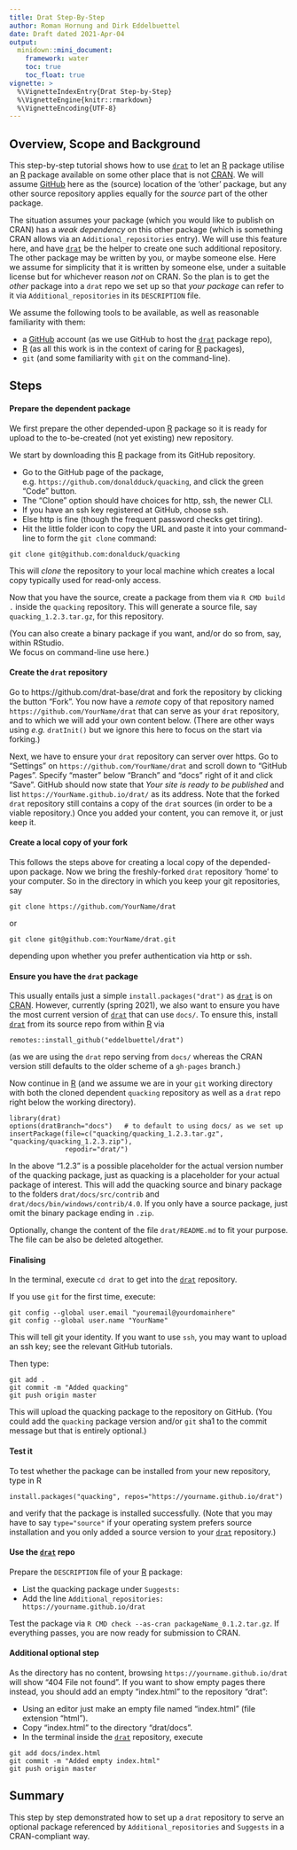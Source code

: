 ```yaml
---
title: Drat Step-By-Step
author: Roman Hornung and Dirk Eddelbuettel
date: Draft dated 2021-Apr-04
output:
  minidown::mini_document:
    framework: water
    toc: true
    toc_float: true
vignette: >
  %\VignetteIndexEntry{Drat Step-by-Step}
  %\VignetteEngine{knitr::rmarkdown}
  %\VignetteEncoding{UTF-8}
---
```



## Overview, Scope and Background

This step-by-step tutorial shows how to use [`drat`](https://github.com/eddelbuettel/drat) to let an [R](https://www.r-project.org) package utilise an [R](https://www.r-project.org) package available on some other place that is not [CRAN](https://cran.r-project.org).
We will assume [GitHub](https://github.com) here as the (source) location of the 'other' package, but any other source repository applies equally for the _source_ part of the other package.

The situation assumes your package (which you would like to publish on CRAN) has a _weak dependency_ on this other package (which is something CRAN allows via an `Additional_repositories` entry).
We will use this feature here, and have [`drat`](https://github.com/eddelbuettel/drat) be the helper to create one such additional repository.
The other package may be written by you, or maybe someone else. 
Here we assume for simplicity that it is written by someone else, under a suitable license but for whichever reason _not_ on CRAN.
So the plan is to get the _other_ package into a `drat` repo we set up so that _your package_ can refer to it via `Additional_repositories` in its `DESCRIPTION` file.

We assume the following tools to be available, as well as reasonable familiarity with them: 

- a [GitHub](https://github.com) account (as we use GitHub to host the [`drat`](https://github.com/eddelbuettel/drat) package repo), 
- [R](https://www.r-project.org) (as all this work is in the context of caring for [R](https://www.r-project.org) packages),
- `git` (and some familiarity with `git` on the command-line). 


## Steps

#### Prepare the dependent package

We first prepare the other depended-upon [R](https://www.r-project.org) package so it is ready for upload to the to-be-created (not yet existing) new repository.

We start by downloading this [R](https://www.r-project.org) package from its GitHub repository.

- Go to the GitHub page of the package, e.g. `https://github.com/donaldduck/quacking`, and click the green "Code" button.
- The "Clone" option should have choices for http, ssh, the newer CLI. 
- If you have an ssh key registered at GitHub, choose ssh.
- Else http is fine (though the frequent password checks get tiring).
- Hit the little folder icon to copy the URL and paste it into your command-line to form the `git clone` command:

```shell=
git clone git@github.com:donalduck/quacking
```

This will _clone_ the repository to your local machine which creates a local copy typically used for read-only access.

Now that you have the source, create a package from them via `R CMD build .` inside the `quacking` repository.
This will generate a source file, say `quacking_1.2.3.tar.gz`, for this repository.

(You can also create a binary package if you want, and/or do so from, say, within RStudio.  
We focus on command-line use here.)



#### Create the `drat` repository

Go to https://github.com/drat-base/drat and fork the repository by clicking the button "Fork".
You now have a _remote_ copy of that repository named `https://github.com/YourName/drat` that can serve as your `drat` repository, and to which we will add your own content below.
(There are other ways using _e.g._ `dratInit()` but we ignore this here to focus on the start via forking.)

Next, we have to ensure your `drat` repository can server over https. 
Go to "Settings" on `https://github.com/YourName/drat` and scroll down to "GitHub Pages".
Specify "master" below "Branch" and "docs" right of it and click "Save". 
GitHub should now state that _Your site is ready to be published_ and list `https://YourName.github.io/drat/` as its address.
Note that the forked `drat` repository still contains a copy of the `drat` sources (in order to be a viable repository.)
Once you added your content, you can remove it, or just keep it.

#### Create a local copy of your fork

This follows the steps above for creating a local copy of the depended-upon package. 
Now we bring the freshly-forked `drat` repository 'home' to your computer.
So in the directory in which you keep your git repositories, say

```shell=
git clone https://github.com/YourName/drat
```

or 

```shell=
git clone git@github.com:YourName/drat.git
```

depending upon whether you prefer authentication via http or ssh.


#### Ensure you have the `drat` package

This usually entails just a simple `install.packages("drat")` as [`drat`](https://github.com/eddelbuettel/drat) is on [CRAN](https://cran.r-project.org).
However, currently (spring 2021), we also want to ensure you have the most current version of [`drat`](https://github.com/eddelbuettel/drat) that can use `docs/`.
To ensure this, install [`drat`](https://github.com/eddelbuettel/drat) from its source repo from within [R](https://www.r-project.org) via

```r=
remotes::install_github("eddelbuettel/drat")
```

(as we are using the `drat` repo serving from `docs/` whereas the CRAN version still defaults to the older scheme of a `gh-pages` branch.)

Now continue in [R](https://www.r-project.org) (and we assume we are in your `git` working directory with both the cloned dependent `quacking` repository as well as a `drat` repo right below the
working directory).

```r=
library(drat)
options(dratBranch="docs")   # to default to using docs/ as we set up
insertPackage(file=c("quacking/quacking_1.2.3.tar.gz", "quacking/quacking_1.2.3.zip"), 
              repodir="drat/")
```

In the above "1.2.3" is a possible placeholder for the actual version number of the quacking package, just as quacking is a placeholder for your actual package of interest.
This will add the quacking source and binary package to the folders `drat/docs/src/contrib` and `drat/docs/bin/windows/contrib/4.0`.
If you only have a source package, just omit the binary package ending in `.zip`.

Optionally, change the content of the file `drat/README.md` to fit your purpose. 
The file can be also be deleted altogether.

#### Finalising 

In the terminal, execute `cd drat` to get into the [`drat`](https://github.com/eddelbuettel/drat) repository.

If you use `git` for the first time, execute:
```shell=
git config --global user.email "youremail@yourdomainhere"
git config --global user.name "YourName"
```

This will tell git your identity.
If you want to use `ssh`, you may want to upload an ssh key; see the relevant GitHub tutorials.

Then type:
```shell=
git add .
git commit -m "Added quacking"
git push origin master
```

This will upload the quacking package to the repository on GitHub.
(You could add the `quacking` package version and/or `git` sha1 to the commit message but that is entirely optional.)

#### Test it

To test whether the package can be installed from your new repository, type in R

```r=
install.packages("quacking", repos="https://yourname.github.io/drat")
```

and verify that the package is installed successfully.
(Note that you may have to say `type="source"` if your operating system prefers source installation and you only added a source version to your [`drat`](https://github.com/eddelbuettel/drat) repository.)

#### Use the [`drat`](https://github.com/eddelbuettel/drat) repo

Prepare the `DESCRIPTION` file of your [R](https://www.r-project.org) package:

- List the quacking package under `Suggests:` 
- Add the line `Additional_repositories: https://yourname.github.io/drat`

Test the package via `R CMD check --as-cran packageName_0.1.2.tar.gz`.
If everything passes, you are now ready for submission to CRAN.


#### Additional optional step

As the directory has no content, browsing `https://yourname.github.io/drat` will show "404 File not found". 
If you want to show empty pages there instead, you should add an empty "index.html" to the repository "drat":

- Using an editor just make an empty file named "index.html" (file extension "html").
- Copy "index.html" to the directory "drat/docs".
- In the terminal inside the [`drat`](https://github.com/eddelbuettel/drat) repository, execute

```shell=
git add docs/index.html
git commit -m "Added empty index.html"
git push origin master
```

## Summary

This step by step demonstrated how to set up a `drat` repository to serve an optional package referenced by `Additional_repositories` and `Suggests` in a CRAN-compliant way.
